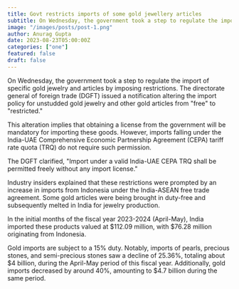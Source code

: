 ```yaml
---
title: Govt restricts imports of some gold jewellery articles
subtitle: On Wednesday, the government took a step to regulate the import
image: "/images/posts/post-1.png"
author: Anurag Gupta
date: 2023-08-23T05:00:00Z
categories: ["one"]
featured: false
draft: false
---
```

On Wednesday, the government took a step to regulate the import of specific gold jewelry and articles by imposing restrictions. The directorate general of foreign trade (DGFT) issued a notification altering the import policy for unstudded gold jewelry and other gold articles from "free" to "restricted."

This alteration implies that obtaining a license from the government will be mandatory for importing these goods. However, imports falling under the India-UAE Comprehensive Economic Partnership Agreement (CEPA) tariff rate quota (TRQ) do not require such permission.

The DGFT clarified, "Import under a valid India-UAE CEPA TRQ shall be permitted freely without any import license."

Industry insiders explained that these restrictions were prompted by an increase in imports from Indonesia under the India-ASEAN free trade agreement. Some gold articles were being brought in duty-free and subsequently melted in India for jewelry production.

In the initial months of the fiscal year 2023-2024 (April-May), India imported these products valued at $112.09 million, with $76.28 million originating from Indonesia.

Gold imports are subject to a 15% duty. Notably, imports of pearls, precious stones, and semi-precious stones saw a decline of 25.36%, totaling about $4 billion, during the April-May period of this fiscal year. Additionally, gold imports decreased by around 40%, amounting to $4.7 billion during the same period.

